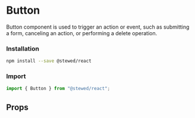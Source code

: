 
# Button

Button component is used to trigger an action or event, such as submitting a form, canceling an action, or performing a delete operation.

### Installation

```bash
npm install --save @stewed/react
```

### Import

```js
import { Button } from "@stewed/react";
```

<Meta of={ButtonStories} />

<Stories />

## Props

<ArgTypes of={ButtonStories} />
